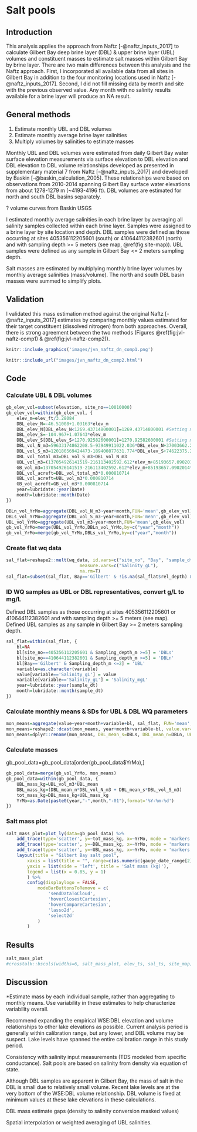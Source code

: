 # Salt pools

## Introduction
This analysis applies the approach from Naftz [-@naftz_inputs_2017] to calculate Gilbert Bay deep brine layer (DBL) & upper brine layer (UBL) volumes and constituent masses to estimate salt masses within Gilbert Bay by brine layer. 
There are two main differences between this analysis and the Naftz approach. First, I incorporated all available data from all sites in Gilbert Bay in addition to the four monitoring 
locations used in Naftz [-@naftz_inputs_2017]. Second, I did not fill missing data by month and site with the previous observed value. Any month with no salinity results available 
for a brine layer will produce an NA result.

## General methods
1. Estimate monthly UBL and DBL volumes
2. Estimate monthly average brine layer salinities
3. Multiply volumes by salinities to estimate masses

Monthly UBL and DBL volumes were estimated from daily Gilbert Bay water surface elevation measurements via surface elevation to DBL elevation and DBL elevation to DBL volume relationships developed as presented in 
supplementary material 7 from Naftz [-@naftz_inputs_2017] and developed by Baskin [-@baskin_calculation_2005]. These relationships were based on observations from 2010-2014 spanning Gilbert Bay surface water elevations from about 1278-1279 m (~4193-4196 ft). 
DBL volumes are estimated for north and south DBL basins separately.  

? volume curves from Baskin USGS  

I estimated monthly average salinities in each brine layer by averaging all salinity samples collected within each brine layer. Samples were assigned to a brine layer by site location and depth.
DBL samples were defined as those occurring at sites 405356112205601 (south) or 410644112382601 (north) and with sampling depth >= 5 meters (see map, \@ref(fig:site-map)). 
UBL samples were defined as any sample in Gilbert Bay <= 2 meters sampling depth. 

Salt masses are estimated by multiplying monthly brine layer volumes by monthly average salinities (mass/volume). The north and south DBL basin masses were summed to simplify plots.  

## Validation
I validated this mass estimation method against the original Naftz [-@naftz_inputs_2017] estimates by comparing monthly values estimated for their target constituent (dissolved nitrogen) from both approaches. Overall, there is strong 
agreement between the two methods (Figures \@ref(fig:jvl-naftz-comp1) & \@ref(fig:jvl-naftz-comp2)).  

```r
knitr::include_graphics('images/jvn_naftz_dn_comp1.png')
```

```r
knitr::include_url("images/jvn_naftz_dn_comp2.html")
```

## Code
### Calculate UBL & DBL volumes
```r
gb_elev_vol=subset(elevation, site_no==10010000)
gb_elev_vol=within(gb_elev_vol, {
	elev_m=elev_ft/3.28084
	DBL_elev_N=-46.51008+1.03163*elev_m
	DBL_elev_N[DBL_elev_N<1269.43714800001]=1269.43714800001 #Setting minimum possible N DBL elevation at inflection point of formula
	DBL_elev_S=-104.967+1.07643*elev_m
	DBL_elev_S[DBL_elev_S<1270.92582600001]=1270.92582600001 #Setting minimum possible S DBL elevation at inflection point of formula
	DBL_vol_N_m3=59633174862208.5-93949911022.036*DBL_elev_N+37003662.2562751*DBL_elev_N^2
	DBL_vol_S_m3=120180569424473-189400877631.774*DBL_elev_S+74622375.23038100*DBL_elev_S^2
	DBL_vol_total_m3=DBL_vol_S_m3+DBL_vol_N_m3
	UBL_vol_m3=(137054926141519-216113402592.612*elev_m+85193657.0902014*elev_m^2)-DBL_vol_total_m3
	GB_vol_m3=137054926141519-216113402592.612*elev_m+85193657.0902014*elev_m^2
	DBL_vol_acreft=DBL_vol_total_m3*0.000810714
	UBL_vol_acreft=UBL_vol_m3*0.000810714
	GB_vol_acreft=GB_vol_m3*0.000810714
	year=lubridate::year(Date)
	month=lubridate::month(Date)
})

DBLn_vol_YrMo=aggregate(DBL_vol_N_m3~year+month,FUN='mean',gb_elev_vol)
DBLs_vol_YrMo=aggregate(DBL_vol_S_m3~year+month,FUN='mean',gb_elev_vol)
UBL_vol_YrMo=aggregate(UBL_vol_m3~year+month,FUN='mean',gb_elev_vol)
gb_vol_YrMo=merge(UBL_vol_YrMo,DBLn_vol_YrMo,by=c("year","month"))
gb_vol_YrMo=merge(gb_vol_YrMo,DBLs_vol_YrMo,by=c("year","month"))
```



### Create flat wq data
```r
sal_flat=reshape2::melt(wq_data, id.vars=c("site_no", "Bay", "sample_dt", "sample_tm", "rel_depth", "Sampling_depth_m", "SiteType"),
							measure.vars=c("Salinity_gL"),
							na.rm=T)
sal_flat=subset(sal_flat, Bay=='Gilbert' & !is.na(sal_flat$rel_depth) & SiteType %in% c("Lake","Lake, DBL"))
```


### ID WQ samples as UBL or DBL representatives, convert g/L to mg/L
Defined DBL samples as those occurring at sites 405356112205601 or 410644112382601 and with sampling depth >= 5 meters (see map).  
Defined UBL samples as any sample in Gilbert Bay >= 2 meters sampling depth. 
```r
sal_flat=within(sal_flat, {
	bl=NA
	bl[site_no==405356112205601 & Sampling_depth_m >=5] = 'DBLs'
	bl[site_no==410644112382601 & Sampling_depth_m >=5] = 'DBLn'
	bl[Bay=='Gilbert' & Sampling_depth_m <=2] = 'UBL'
	variable=as.character(variable)
	value[variable=='Salinity_gL'] = value
	variable[variable=='Salinity_gL'] = 'Salinity_mgL'
	year=lubridate::year(sample_dt)
	month=lubridate::month(sample_dt)
})
```


### Calculate monthly means & SDs for UBL & DBL WQ parameters
```r
mon_means=aggregate(value~year+month+variable+bl, sal_flat, FUN='mean', na.rm=T)
mon_means=reshape2::dcast(mon_means, year+month+variable~bl, value.var='value')
mon_means=dplyr::rename(mon_means, DBL_mean_s=DBLs, DBL_mean_n=DBLn, UBL_mean=UBL)
```

### Calculate masses
gb_pool_data=gb_pool_data[order(gb_pool_data$YrMo),]
```r
gb_pool_data=merge(gb_vol_YrMo, mon_means)
gb_pool_data=within(gb_pool_data, {
	UBL_mass_kg=UBL_vol_m3*UBL_mean
	DBL_mass_kg=(DBL_mean_n*DBL_vol_N_m3 + DBL_mean_s*DBL_vol_S_m3)
	tot_mass_kg=DBL_mass_kg+UBL_mass_kg
	YrMo=as.Date(paste0(year,"-",month,"-01"),format='%Y-%m-%d')
})
```

### Salt mass plot
```r
salt_mass_plot=plot_ly(data=gb_pool_data) %>%
	add_trace(type='scatter', y=~tot_mass_kg, x=~YrMo, mode = 'markers', name='Total', marker = list(color = cols[[5]][[1]],size = 10,line = list(color = cols[[5]][[2]],width = 2))) %>% #, line = list(color = cols[[5]][[2]],width = 2)) %>%
	add_trace(type='scatter', y=~DBL_mass_kg, x=~YrMo, mode = 'markers', name='Deep brine layer', marker = list(symbol=2, color = cols[[2]][[1]],size = 10,line = list(color = cols[[2]][[2]],width = 2))) %>% #, line = list(color = cols[[2]][[2]],width = 2)) %>%
	add_trace(type='scatter', y=~UBL_mass_kg, x=~YrMo, mode = 'markers', name='Upper brine layer', marker = list(symbol=4, color = cols[[6]][[1]],size = 10,line = list(color = cols[[6]][[2]],width = 2))) %>% #,line = list(color = cols[[6]][[2]],width = 2)) %>%
	layout(title = "Gilbert Bay salt pool",
		xaxis = list(title = "", range=c(as.numeric(gauge_date_range[2]-365*10)*86400000,as.numeric(gauge_date_range[2])*86400000)),
		yaxis = list(side = 'left', title = 'Salt mass (kg)'),
		legend = list(x = 0.85, y = 1)
		) %>% 
		config(displaylogo = FALSE,
			modeBarButtonsToRemove = c(
				'sendDataToCloud',
				'hoverClosestCartesian',
				'hoverCompareCartesian',
				'lasso2d',
				'select2d'
			)
		)
```

## Results
```r
salt_mass_plot
#crosstalk::bscols(widths=6, salt_mass_plot, elev_ts, sal_ts, site_map)
```

## Discussion
*Estimate mass by each individual sample, rather than aggregating to monthly means. Use variability 
in these estimates to help characterize variability overall.

Recommend expanding the empirical WSE:DBL elevation and volume relationships to other lake elevations as possible. Current analysis period is generally within calibration range, but any lower, and DBL volume may be suspect. 
Lake levels have spanned the entire calibration range in this study period.

Consistency with salinity input measurements (TDS modeled from specific conductance). Salt pools are based on salinity from density via equation of state.

Although DBL samples are apparent in Gilbert Bay, the mass of salt in the DBL is small due to relatively small volume. Recent lake levels are at the very bottom of the WSE:DBL volume relationship. 
DBL volume is fixed at minimum values at these lake elevations in these calculations.

DBL mass estimate gaps (density to salinity conversion masked values)

Spatial interpolation or weighted averaging of UBL salinities.
